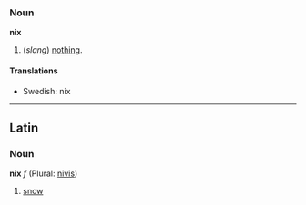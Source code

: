 ===Noun===
'''nix'''

#(''slang'') [[nothing]].

==== Translations ====
*Swedish: nix

----
==Latin==
===Noun===
'''nix''' ''f'' (Plural: [[nivis]])

# [[snow]]
